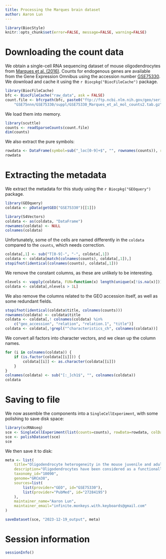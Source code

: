 ```yaml
---
title: Processing the Marques brain dataset
author: Aaron Lun
---
```


```r
library(BiocStyle)
knitr::opts_chunk$set(error=FALSE, message=FALSE, warning=FALSE)
```

# Downloading the count data

We obtain a single-cell RNA sequencing dataset of mouse oligodendrocytes from [Marques et al. (2016)](https://doi.org/10.1126/science.aaf6463).
Counts for endogenous genes are available from the Gene Expression Omnibus
using the accession number [GSE75330](https://www.ncbi.nlm.nih.gov/geo/query/acc.cgi?acc=GSE75330).
We download and cache it using the `r Biocpkg("BiocFileCache")` package.

```r
library(BiocFileCache)
bfc <- BiocFileCache("raw_data", ask = FALSE)
count.file <- bfcrpath(bfc, paste0("ftp://ftp.ncbi.nlm.nih.gov/geo/series/",
    "GSE75nnn/GSE75330/suppl/GSE75330_Marques_et_al_mol_counts2.tab.gz"))
```

We load them into memory.

```r
library(scuttle)
counts <- readSparseCounts(count.file)
dim(counts)
```

We also extract the pure symbols:

```r
rowdata <- DataFrame(symbol=sub("_loc[0-9]+$", "", rownames(counts)), row.names=rownames(counts))
rowdata
```

# Extracting the metadata

We extract the metadata for this study using the `r Biocpkg("GEOquery")` package.

```r
library(GEOquery)
coldata <- pData(getGEO("GSE75330")[[1]])

library(S4Vectors)
coldata <- as(coldata, "DataFrame")
rownames(coldata) <- NULL
colnames(coldata)
```

Unfortunately, some of the cells are named differently in the `coldata` compared to the `counts`, which needs correction.

```r
coldata[,1] <- sub("T[0-9]-", "-", coldata[,1])
coldata <- coldata[match(colnames(counts), coldata[,1]),]
stopifnot(identical(colnames(counts), coldata[,1]))
```

We remove the constant columns, as these are unlikely to be interesting.

```r
nlevels <- vapply(coldata, FUN=function(x) length(unique(x[!is.na(x)])), 1L)
coldata <- coldata[,nlevels > 1L]
```

We also remove the columns related to the GEO accession itself, as well as some redundant fields.

```r
stopifnot(identical(coldata$title, colnames(counts)))
rownames(coldata) <- coldata$title
coldata <- coldata[,! colnames(coldata) %in%
    c("geo_accession", "relation", "relation.1", "title")]
coldata <- coldata[,!grepl("^characteristics_ch", colnames(coldata))]
```

We convert all factors into character vectors, and we clean up the column names.

```r
for (i in colnames(coldata)) {
    if (is.factor(coldata[[i]])) {
        coldata[[i]] <- as.character(coldata[[i]])
    }
}
colnames(coldata) <- sub("[:_]ch1$", "", colnames(coldata))
coldata
```

# Saving to file 

We now assemble the components into a `SingleCellExperiment`, with some polishing to save disk space:

```r
library(scRNAseq)
sce <- SingleCellExperiment(list(counts=counts), rowData=rowdata, colData=coldata)
sce <- polishDataset(sce)
sce
```

We then save it to disk:

```r
meta <- list(
    title="Oligodendrocyte heterogeneity in the mouse juvenile and adult central nervous system",
    description="Oligodendrocytes have been considered as a functionally homogeneous population in the central nervous system (CNS). We performed single-cell RNA sequencing on 5072 cells of the oligodendrocyte lineage from 10 regions of the mouse juvenile and adult CNS. Thirteen distinct populations were identified, 12 of which represent a continuum from Pdgfra(+) oligodendrocyte precursor cells (OPCs) to distinct mature oligodendrocytes. Initial stages of differentiation were similar across the juvenile CNS, whereas subsets of mature oligodendrocytes were enriched in specific regions in the adult brain. Newly formed oligodendrocytes were detected in the adult CNS and were responsive to complex motor learning. A second Pdgfra(+) population, distinct from OPCs, was found along vessels. Our study reveals the dynamics of oligodendrocyte differentiation and maturation, uncoupling them at a transcriptional level and highlighting oligodendrocyte heterogeneity in the CNS.",
    taxonomy_id="10090",
    genome="GRCm38",
    sources=list(
        list(provider="GEO", id="GSE75330"),
        list(provider="PubMed", id="27284195")
    ),
    maintainer_name="Aaron Lun",
    maintainer_email="infinite.monkeys.with.keyboards@gmail.com"
)

saveDataset(sce, "2023-12-19_output", meta)
```

# Session information {-}

```r
sessionInfo()
```
